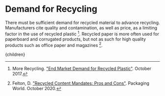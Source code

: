 


# Demand for Recycling

There must be sufficient demand for recycled material to advance recycling. Manufacturers cite quality and contamination, as well as price, as a limiting factor in the use of recycled plastic [^2]. Recycled paper is more often used for paperboard and corrugated products, but not as such for high quality products such as office paper and magazines [^1].

<RecycledContentProcurementSolution />

[^1]: Felton, D. ["Recycled Content Mandates: Pros and Cons"](https://www.packworld.com/news/sustainability/article/21197144/recycled-content-mandates-pros-and-cons). Packaging World. October 2020.

[^2]: More Recycling. ["End Market Demand for Recycled Plastic"](https://www.plasticsmarkets.org/jsfcode/srvyfiles/wd_151/endusedemand_report_v8_1.pdf). October 2017.

  <Article 
    focusAreaUrl={focusAreaUrl} 
    hierarchy={hierarchy} 
    site={site}
  >
    {children}
  </Article>